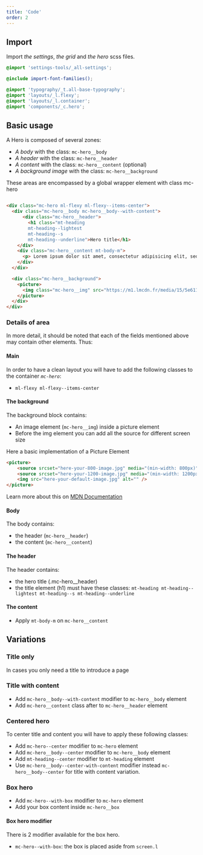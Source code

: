 ```yaml
---
title: 'Code'
order: 2
---
```


## Import

Import *the settings*, *the grid* and *the hero* scss files. 
```scss
@import 'settings-tools/_all-settings';

@include import-font-families();

@import 'typography/_t.all-base-typography';
@import 'layouts/_l.flexy';
@import 'layouts/_l.container';
@import 'components/_c.hero';
```

## Basic usage
A Hero is composed of several zones:

- *A body* with the class: `mc-hero__body`
- *A header* with the class: `mc-hero__header`
- *A content* with the class: `mc-hero__content` (optional)
- *A background image* with the class: `mc-hero__background`

These areas are encompassed by a global wrapper element with class mc-hero

```html

<div class="mc-hero ml-flexy ml-flexy--items-center">
  <div class="mc-hero__body mc-hero__body--with-content">
      <div class="mc-hero__header">
        <h1 class="mt-heading
        mt-heading--lightest
        mt-heading--s
        mt-heading--underline">Hero title</h1>
    </div>
    <div class="mc-hero__content mt-body-m">
      <p> Lorem ipsum dolor sit amet, consectetur adipisicing elit, sed do eiusmod tempor incididunt ut labore et dolore magna aliqua.</p>
    </div>
  </div>

  <div class="mc-hero__background">
    <picture>
      <img class="mc-hero__img" src="https://m1.lmcdn.fr/media/15/5e611393475ea771bbbad626/2872342965/greenkub-maison-sans-permis5e611393063b330009a4a405.jpg?width=800&crop=16:9,smart" alt="Greenkub house">
    </picture>
  </div>
</div>

```

<Preview path="titleContent" />

### Details of area
In more detail, it should be noted that each of the fields mentioned above may contain other elements. Thus:

#### Main
In order to have a clean layout you will have to add the following classes to the container *`mc-hero`*:
- `ml-flexy ml-flexy--items-center`

#### The background
The background block contains:
- An image element (`mc-hero__img`) inside a picture element
- Before the img element you can add all the source for different screen size

Here a basic implementation of a Picture Element

``` html 
<picture>
	<source srcset="here-your-800-image.jpg" media="(min-width: 800px)">
	<source srcset="here-your-1200-image.jpg" media="(min-width: 1200px)">
	<img src="here-your-default-image.jpg" alt="" />
</picture>
```

Learn more about this on [MDN Documentation](https://developer.mozilla.org/en-US/docs/Web/HTML/Element/picture)

#### Body
The body contains: 
 - the header (`mc-hero__header`)
 - the content (`mc-hero__content`)

#### The header
The header contains:
- the hero title (.mc-hero__header) 
- the title element (h1) must have these classes: `mt-heading mt-heading--lightest mt-heading--s mt-heading--underline`

#### The content
- Apply `mt-body-m` on `mc-hero__content`

## Variations
### Title only
In cases you only need a title to introduce a page

<Preview path="basic" nude/>


### Title with content

- Add `mc-hero__body--with-content` modifier to `mc-hero__body` element
- Add `mc-hero__content` class after to `mc-hero__header` element

<Preview path="titleContent" nude/>

### Centered hero
To center title and content you will have to apply these following classes: 
- Add `mc-hero--center` modifier to `mc-hero` element
- Add `mc-hero__body--center` modifier to `mc-hero__body` element
- Add `mt-heading--center` modifier to `mt-heading` element
- Use `mc-hero__body--center-with-content` modifier instead `mc-hero__body--center` for title with content variation.

<Preview path="centered" nude/>

### Box hero

- Add `mc-hero--with-box` modifier to `mc-hero` element	
- Add your box content inside `mc-hero__box`

#### Box hero modifier
There is 2 modifier available for the box hero. 

- `mc-hero--with-box`: the box is placed aside from `screen.l`

<Preview path="box" nude/>

